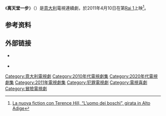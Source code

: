 {{Expand language|1=it|time=2021-04-13T18:33:46+00:00}}
{{Infobox television
| show_name            = 离天堂一步
| original_name        = ''{{lang|it|Un passo dal cielo}}''
| image                = 
| caption              = 
| show_name_2          = 
| genre                = {{Plainlist|
* [[犯罪小說|犯罪小說]]
* [[喜劇電影|喜劇電影]]
* [[劇情片|劇情片]]
* [[冒险片|冒险片]]
* [[推理小說|推理小說]]
}}
| format               = 电视连续剧
| creator              = 恩里科·奥尔多尼
| based_on             = 
| developer            = 
| writer               = 
| director             = 
| presenter            = 
| starring             = {{Plainlist|
* [[特伦斯·希尔|特伦斯·希尔]] (1-3季)
* [[丹妮尔·利奥蒂|丹妮尔·利奥蒂]] (第4季)
* [[弗朗切斯科·萨尔维|弗朗切斯科·萨尔维]] (第1-4赛季)
* [[恩里科·伊尼耶洛|恩里科·伊尼耶洛]]
* [[盖亚·贝曼妮·阿玛拉|盖亚·贝曼妮·阿玛拉]] (第1-2赛季)
* [[凯蒂亚·里恰雷利|凯蒂亚·里恰雷利]] (1-3季)
* [[加布里埃尔·罗西|加布里埃尔·罗西]] (1-3季)
* [[詹马科·波佐利|詹马科·波佐利]]
* [[克劳迪娅·加弗里|克劳迪娅·加弗里]] (第1-3季)
* [[卡特琳娜·舒拉|卡特琳娜·舒拉]] (2-4季)
* [[罗西奥·穆尼奥斯·莫拉莱斯|罗西奥·穆尼奥斯·莫拉莱斯]] (第3季)
* [[汤玛索·拉蒙吉|汤玛索·拉蒙吉]] (3-4季)
* [[爱丽丝·贝拉甘巴|爱丽丝·贝拉甘巴]] (第二季)
* [[米里亚姆·利昂|米里亚姆·利昂]] (第3季)
* [[朱西·布塞米|朱西·布塞米]] (第3季)
* [[皮拉尔·福利亚蒂|皮拉尔·福利亚蒂]]（第4赛季)
* [[费德兹|费德兹]] (第4季)
}}
| judges               = 
| voices               = 
| narrated             = 
| theme_music_composer = 
| opentheme            = 
| endtheme             = 
| composer             = 皮诺·多纳焦<br />安德里亚·瓜拉
| country              = {{ITA}}
| language             = [[意大利语|意大利语]]
| num_seasons          = 5
| num_episodes         = 72
| list_episodes        = 
| executive_producer   = 
| producer             = 卢卡·贝纳贝
| editor               = 
| location             = 
| cinematography       = 
| camera               = 
| runtime              = 50-55分钟 (2011年-2017年)<br />100分钟 (2019年至今)
| company              = Lux Vide<br />Rai Fiction
| distributor          = 
| channel              = [[Rai_1|Rai 1]]
| picture_format       = 
| audio_format         = 
| first_run            = 
| first_aired          = {{Start date|2011|4|10}}
| last_aired           = 今天
| preceded_by          = 
| followed_by          = 
| related              = 
| website              = https://www.raiplay.it/programmi/unpassodalcielo
| website_title        = 官方网站
| production_website   = 
}}
《'''离天堂一步'''》（{{lang-it|''Un passo dal cielo''}}）是[[意大利|意大利]]電視連續劇，於2011年4月10日在第[[Rai_1|Rai 1]]上映<ref>[http://www.diredonna.it/la-nuova-fiction-con-terence-hill-luomo-dei-boschi-girata-in-alto-adige-7209.html La nuova fiction con Terence Hill, “L’uomo dei boschi”, girata in Alto Adige]</ref>。

== 参考资料 ==
{{reflist}}

==外部链接==
* {{Official website|https://www.raiplay.it/programmi/unpassodalcielo}} {{it icon}}
* {{IMDb title |id=1680044}}

{{DEFAULTSORT:Un passo dal cielo}}
[[Category:意大利電視劇|Category:意大利電視劇]]
[[Category:2010年代電視劇集|Category:2010年代電視劇集]]
[[Category:2020年代電視劇集|Category:2020年代電視劇集]]
[[Category:2011年電視劇集|Category:2011年電視劇集]]
[[Category:犯罪電視劇|Category:犯罪電視劇]]
[[Category:電視喜劇|Category:電視喜劇]]
[[Category:冒險電視劇|Category:冒險電視劇]]